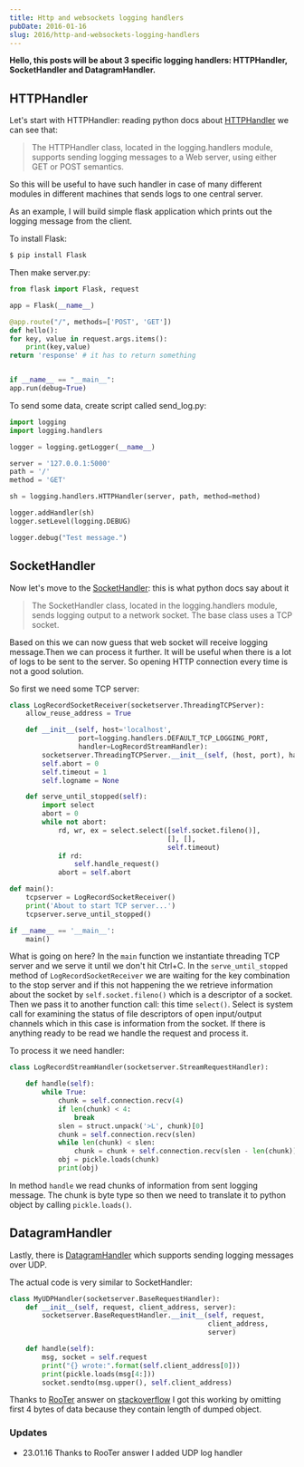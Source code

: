 ```yaml
---
title: Http and websockets logging handlers
pubDate: 2016-01-16
slug: 2016/http-and-websockets-logging-handlers
---
```


**Hello, this posts will be about 3 specific logging handlers:
HTTPHandler, SocketHandler and DatagramHandler.**

## HTTPHandler

Let's start with HTTPHandler: reading python docs about
[HTTPHandler](https://docs.python.org/3.4/library/logging.handlers.html#httphandler)
we can see that:

> The HTTPHandler class, located in the logging.handlers module,
> supports sending logging messages to a Web server, using either GET or
> POST semantics.

So this will be useful to have such handler in case of many different
modules in different machines that sends logs to one central server.

As an example, I will build simple flask application which prints out
the logging message from the client.

To install Flask:

```bash
$ pip install Flask
```

Then make server.py:

```python
from flask import Flask, request

app = Flask(__name__)

@app.route("/", methods=['POST', 'GET'])
def hello():
for key, value in request.args.items():
    print(key,value)
return 'response' # it has to return something


if __name__ == "__main__":
app.run(debug=True)
```

To send some data, create script called send_log.py:

```python
import logging
import logging.handlers

logger = logging.getLogger(__name__)

server = '127.0.0.1:5000'
path = '/'
method = 'GET'

sh = logging.handlers.HTTPHandler(server, path, method=method)

logger.addHandler(sh)
logger.setLevel(logging.DEBUG)

logger.debug("Test message.")
```

## SocketHandler

Now let's move to the
[SocketHandler](https://docs.python.org/3.4/library/logging.handlers.html#sockethandler):
this is what python docs say about it

> The SocketHandler class, located in the logging.handlers module, sends
> logging output to a network socket. The base class uses a TCP socket.

Based on this we can now guess that web socket will receive logging
message.Then we can process it further. It will be useful when there is
a lot of logs to be sent to the server. So opening HTTP connection every
time is not a good solution.

So first we need some TCP server:

```python
class LogRecordSocketReceiver(socketserver.ThreadingTCPServer):
    allow_reuse_address = True

    def __init__(self, host='localhost',
                 port=logging.handlers.DEFAULT_TCP_LOGGING_PORT,
                 handler=LogRecordStreamHandler):
        socketserver.ThreadingTCPServer.__init__(self, (host, port), handler)
        self.abort = 0
        self.timeout = 1
        self.logname = None

    def serve_until_stopped(self):
        import select
        abort = 0
        while not abort:
            rd, wr, ex = select.select([self.socket.fileno()],
                                       [], [],
                                       self.timeout)
            if rd:
                self.handle_request()
            abort = self.abort

def main():
    tcpserver = LogRecordSocketReceiver()
    print('About to start TCP server...')
    tcpserver.serve_until_stopped()

if __name__ == '__main__':
    main()
```

What is going on here? In the `main` function we instantiate threading
TCP server and we serve it until we don't hit Ctrl+C. In the
`serve_until_stopped` method of `LogRecordSocketReceiver` we are waiting
for the key combination to the stop server and if this not happening the
we retrieve information about the socket by `self.socket.fileno()` which
is a descriptor of a socket. Then we pass it to another function call:
this time `select()`. Select is system call for examining the status of
file descriptors of open input/output channels which in this case is
information from the socket. If there is anything ready to be read we
handle the request and process it.

To process it we need handler:

```python
class LogRecordStreamHandler(socketserver.StreamRequestHandler):

    def handle(self):
        while True:
            chunk = self.connection.recv(4)
            if len(chunk) < 4:
                break
            slen = struct.unpack('>L', chunk)[0]
            chunk = self.connection.recv(slen)
            while len(chunk) < slen:
                chunk = chunk + self.connection.recv(slen - len(chunk))
            obj = pickle.loads(chunk)
            print(obj)
```

In method `handle` we read chunks of information from sent logging
message. The chunk is byte type so then we need to translate it to
python object by calling `pickle.loads()`.

## DatagramHandler

Lastly, there is
[DatagramHandler](https://docs.python.org/3.4/library/logging.handlers.html#datagramhandler)
which supports sending logging messages over UDP.

The actual code is very similar to SocketHandler:

```python
class MyUDPHandler(socketserver.BaseRequestHandler):
    def __init__(self, request, client_address, server):
        socketserver.BaseRequestHandler.__init__(self, request,
                                                 client_address,
                                                 server)

    def handle(self):
        msg, socket = self.request
        print("{} wrote:".format(self.client_address[0]))
        print(pickle.loads(msg[4:]))
        socket.sendto(msg.upper(), self.client_address)
```

Thanks to [RooTer](http://stackoverflow.com/users/5807830/rooter) answer
on
[stackoverflow](http://stackoverflow.com/questions/34761688/unpickling-data-in-udp-server-send-from-logger-results-in-eoferror)
I got this working by omitting first 4 bytes of data because they
contain length of dumped object.

### Updates

- 23.01.16 Thanks to RooTer answer I added UDP log handler

